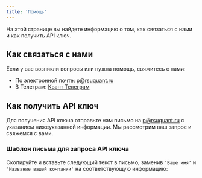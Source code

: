 ```yaml
---
title: 'Помощь'
---
```

На этой странице вы найдете информацию о том, как связаться с нами и как получить API ключ.

## Как связаться с нами

Если у вас возникли вопросы или нужна помощь, свяжитесь с нами:

- По электронной почте: [p@rsuquant.ru](mailto:p@rsuquant.ru)
- В Телеграм: [Квант Телеграм](https://t.me/quantteam)

## Как получить API ключ

Для получения API ключа отправьте нам письмо на [p@rsuquant.ru](mailto:p@rsuquant.ru) с указанием нижеуказанной информации. Мы рассмотрим ваш запрос и свяжемся с вами.

### Шаблон письма для запроса API ключа

Скопируйте и вставьте следующий текст в письмо, заменив `'Ваше имя'` и `'Название вашей компании'` на соответствующую информацию:


